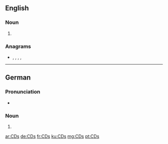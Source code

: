 ==English==

===Noun===
{{head|en|noun plural form}}

# {{plural of|CD|lang=en}}

===Anagrams===
* {{l|en|CSD}}, {{l|en|DCS}}, {{l|en|D.S.C.}}, {{l|en|D.Sc.}}, {{l|en|DSC}}

----

==German==

===Pronunciation===
* {{IPA|/tse(ː)ˈdeːs/|lang=de}}

===Noun===
{{head|de|noun form}}

# {{plural of|CD|lang=de}}

[[ar:CDs]]
[[de:CDs]]
[[fr:CDs]]
[[ku:CDs]]
[[mg:CDs]]
[[pt:CDs]]